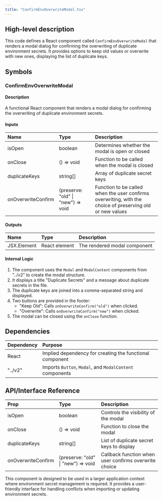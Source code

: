 ```yaml
---
title: "ConfirmEnvOverwriteModal.tsx"
---
```


## High-level description
This code defines a React component called `ConfirmEnvOverwriteModal` that renders a modal dialog for confirming the overwriting of duplicate environment secrets. It provides options to keep old values or overwrite with new ones, displaying the list of duplicate keys.

## Symbols

### ConfirmEnvOverwriteModal
#### Description
A functional React component that renders a modal dialog for confirming the overwriting of duplicate environment secrets.

#### Inputs
| Name | Type | Description |
|:-----|:-----|:------------|
| isOpen | boolean | Determines whether the modal is open or closed |
| onClose | () =&gt; void | Function to be called when the modal is closed |
| duplicateKeys | string[] | Array of duplicate secret keys |
| onOverwriteConfirm | (preserve: "old" \| "new") =&gt; void | Function to be called when the user confirms overwriting, with the choice of preserving old or new values |

#### Outputs
| Name | Type | Description |
|:-----|:-----|:------------|
| JSX.Element | React element | The rendered modal component |

#### Internal Logic
1. The component uses the `Modal` and `ModalContent` components from "../v2" to create the modal structure.
2. It displays a title "Duplicate Secrets" and a message about duplicate secrets in the file.
3. The duplicate keys are joined into a comma-separated string and displayed.
4. Two buttons are provided in the footer:
   - "Keep Old": Calls `onOverwriteConfirm("old")` when clicked.
   - "Overwrite": Calls `onOverwriteConfirm("new")` when clicked.
5. The modal can be closed using the `onClose` function.

## Dependencies
| Dependency | Purpose |
|:-----------|:--------|
| React | Implied dependency for creating the functional component |
| "../v2" | Imports `Button`, `Modal`, and `ModalContent` components |

## API/Interface Reference
| Prop | Type | Description |
|:-----|:-----|:------------|
| isOpen | boolean | Controls the visibility of the modal |
| onClose | () =&gt; void | Function to close the modal |
| duplicateKeys | string[] | List of duplicate secret keys to display |
| onOverwriteConfirm | (preserve: "old" \| "new") =&gt; void | Callback function when user confirms overwrite choice |

This component is designed to be used in a larger application context where environment secret management is required. It provides a user-friendly interface for handling conflicts when importing or updating environment secrets.